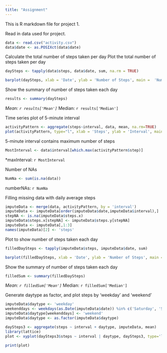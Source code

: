 ```yaml
---
title: "Assignment"
---
```


This is R markdown file for project 1. 

Read in data used for project. 

```r
data <- read.csv("activity.csv")
data$date <- as.POSIXct(data$date)
```

Calculate the total number of steps taken per day
Plot the total number of steps taken per day

```r
daySteps <- tapply(data$steps, data$date, sum, na.rm = TRUE)

barplot(daySteps, xlab = 'Date', ylab = 'Number of Steps', main =  'Number of Steps per Day')

```

Show the summary of number of steps taken each day

```r
results <- summary(daySteps)
```

*Mean: `r results['Mean']`
*Median: `r results['Median']`

Time series plot of 5-minute interval 

```r
activityPattern <- aggregate(steps~interval, data, mean, na.rm=TRUE)
plot(activityPattern, type="l", xlab = 'Steps', ylab = 'Interval', main = 'Time Series Plot')
```

5-minute interval contains maximum number of steps

```r
MostInterval <- data$interval[which.max(activityPattern$step)]
```

*maxInterval: `r MostInterval`

Number of NAs

```r
NumNa <- sum(is.na(data))
```

numberNAs: `r NumNa`

Filling missing data with daily average steps
```r
imputeData <- merge(data, activityPattern, by = 'interval')
imputeData <- imputeData[order(imputeData$date,imputeData$interval),] 
stepNA <- is.na(imputeData$steps.x)
imputeData$steps.x[stepNA] <- imputeData$steps.y[stepNA]
imputeData <- imputeData[,1:3]
names(imputeData)[2] <- 'steps'

```

Plot to show number of steps taken each day

```r
filledDaySteps <- tapply(imputeData$steps, imputeData$date, sum)

barplot(filledDaySteps, xlab = 'Date', ylab = 'Number of Steps', main =  'Number of Steps per Day')
```

Show the summary of number of steps taken each day

```r
filledSum <- summary(filledDaySteps)
```

*Mean: `r filledSum['Mean']`
*Median: `r filledSum['Median']`

Generate daytype as factor, and plot steps by 'weekday' and 'weekend'

```r
imputeData$daytype <- 'weekday'
weekenddays <- weekdays(as.Date(imputeData$date)) %in% c('Saturday', 'Sunday')
imputeData$daytype[weekenddays] <- 'weekend'
imputeData$daytype <- as.factor(imputeData$daytype)

daySteps3 <- aggregate(steps ~ interval + daytype, imputeData, mean)
library(lattice)
plot <- xyplot(daySteps3$steps ~ interval | daytype, daySteps3, type='l', layout = c(1,2))

print(plot)
```